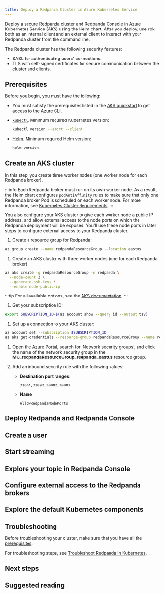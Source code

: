 ```yaml
---
title: Deploy a Redpanda Cluster in Azure Kubernetes Service
---
```


<head>
    <meta name="title" content="Deploy a Redpanda Cluster in Google Kubernetes Engine | Redpanda Docs"/>
    <meta name="description" content="Deploy a secure Redpanda cluster and Redpanda Console in Azure Kubernetes Service (AKS) using the Helm chart."/>
</head>


Deploy a secure Redpanda cluster and Redpanda Console in Azure Kubernetes Service (AKS) using the Helm chart. After you deploy, use rpk both as an internal client and an external client to interact with your Redpanda cluster from the command line.

The Redpanda cluster has the following security features:

- SASL for authenticating users' connections.
- TLS with self-signed certificates for secure communication between the cluster and clients.

<OperatorNote/>

## Prerequisites

Before you begin, you must have the following:

* You must satisfy the prerequisites listed in the [AKS quickstart](https://learn.microsoft.com/en-us/azure/aks/learn/quick-kubernetes-deploy-cli#prerequisites)
to get access to the Azure CLI.

* [`kubectl`](https://kubernetes.io/docs/tasks/tools/). Minimum required Kubernetes version: <Versions name="kubernetes"/>

  ```bash
  kubectl version --short --client
  ```

* [Helm](https://helm.sh/docs/intro/install/). Minimum required Helm version: <Versions name="helm"/>

  ```bash
  helm version
  ```

## Create an AKS cluster

In this step, you create three worker nodes (one worker node for each Redpanda broker).

:::info
Each Redpanda broker must run on its own worker node. As a result, the Helm chart configures `podAntiAffinity` rules to make sure that only one Redpanda broker Pod is scheduled on each worker node. For more information, see [Kubernetes Cluster Requirements](../kubernetes-cluster-requirements#number-of-worker-nodes).
:::

You also configure your AKS cluster to give each worker node a public IP address, and allow external access to the node ports on which the Redpanda deployment will be exposed. You'll use these node ports in later steps to configure external access to your Redpanda cluster.

1. Create a resource group for Redpanda:

  ```bash
  az group create --name redpandaResourceGroup --location eastus
  ```

1. Create an AKS cluster with three worker nodes (one for each Redpanda broker):

  ```bash
  az aks create -g redpandaResourceGroup -n redpanda \
    --node-count 3 \
    --generate-ssh-keys \
    --enable-node-public-ip
  ```

  :::tip
  For all available options, see the [AKS documentation](https://learn.microsoft.com/en-us/cli/azure/aks?view=azure-cli-latest#az-aks-create).
  :::

1. Get your subscription ID:

  ```bash
  export SUBSCRIPTION_ID=$(az account show --query id --output tsv)
  ```

1. Set up a connection to your AKS cluster:

  ```bash
  az account set --subscription $SUBSCRIPTION_ID
  az aks get-credentials --resource-group redpandaResourceGroup --name redpanda
  ```

1. Open the [Azure Portal](https://portal.azure.com/), search for 'Network security groups', and click the name of the network security group in the **MC_redpandaResourceGroup_redpanda_eastus** resource group.

1. Add an inbound security rule with the following values:

    - **Destination port ranges**:

      ```
      31644,31092,30082,30081
      ```

    - **Name** 

      ```
      AllowRedpandaNodePorts
      ```

## Deploy Redpanda and Redpanda Console

<DeployRedpanda/>

## Create a user

<CreateUser/>

## Start streaming

<StartStreaming/>

## Explore your topic in Redpanda Console

<ExploreTopics/>

## Configure external access to the Redpanda brokers

<ExternalAccessIntro/>

<ExternalAccessSteps/>

## Explore the default Kubernetes components

<DefaultComponents/>

## Troubleshooting

Before troubleshooting your cluster, make sure that you have all the [prerequisites](#prerequisites).

For troubleshooting steps, see [Troubleshoot Redpanda in Kubernetes](../../../../../manage/kubernetes/troubleshooting/troubleshoot).

## Next steps

<NextSteps/>

## Suggested reading

<SuggestedReading/>